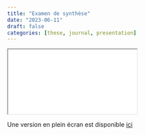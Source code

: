 ```yaml
---
title: "Examen de synthèse"
date: "2023-06-11"
draft: false
categories: [these, journal, presentation]
---
```




```{=html}

<iframe src="presentations/sujet-these.html"></iframe>
```



Une version en plein écran est disponible [ici](presentations/sujet-these.html){target="_blank"}